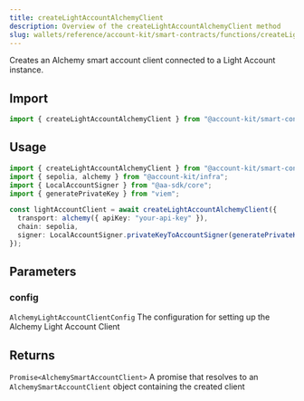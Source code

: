 ```yaml
---
title: createLightAccountAlchemyClient
description: Overview of the createLightAccountAlchemyClient method
slug: wallets/reference/account-kit/smart-contracts/functions/createLightAccountAlchemyClient
---
```


Creates an Alchemy smart account client connected to a Light Account instance.

## Import

```ts
import { createLightAccountAlchemyClient } from "@account-kit/smart-contracts";
```

## Usage

```ts
import { createLightAccountAlchemyClient } from "@account-kit/smart-contracts";
import { sepolia, alchemy } from "@account-kit/infra";
import { LocalAccountSigner } from "@aa-sdk/core";
import { generatePrivateKey } from "viem";

const lightAccountClient = await createLightAccountAlchemyClient({
  transport: alchemy({ apiKey: "your-api-key" }),
  chain: sepolia,
  signer: LocalAccountSigner.privateKeyToAccountSigner(generatePrivateKey()),
});
```

## Parameters

### config

`AlchemyLightAccountClientConfig`
The configuration for setting up the Alchemy Light Account Client

## Returns

`Promise<AlchemySmartAccountClient>`
A promise that resolves to an `AlchemySmartAccountClient` object containing the created client
